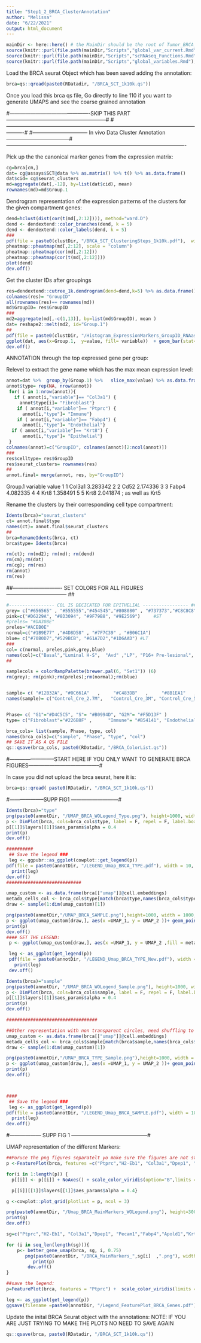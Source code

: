 ```yaml
---
title: "Step1_2_BRCA_ClusterAnnotation"
author: "Melissa"
date: "6/22/2021"
output: html_document
---
```


```r
mainDir <- here::here() # the MainDir should be the root of Tumor_BRCA_P53:
source(knitr::purl(file.path(mainDir,"Scripts","global_var_current.Rmd"), quiet=TRUE))
source(knitr::purl(file.path(mainDir,"Scripts","scRNAseq_Functions.Rmd"), quiet=TRUE))
source(knitr::purl(file.path(mainDir,"Scripts","global_variables.Rmd"), quiet=TRUE))
```

Load the BRCA seurat Object which has been saved adding the annotation:
```r
brca=qs::qread(paste0(RDatadir, "/BRCA_SCT_1k10k.qs"))
```

Once you load this brca qs file, Go directly to line 110 if you want to generate UMAPS and see the coarse grained annotation


#----------------------------------------------SKIP THIS PART ---------------------------------------------------------#
#----------------------------------------------------------------------------------------------------------------------#
#-------------------------------- In vivo Data Cluster Annotation ------------------------------------#
-------------------------------------------------------------------------------------------------------

Pick up the the canonical marker genes from the expression matrix:
```r
cg=brca[cm,]
dat= cg@assays$SCT@data %>% as.matrix() %>% t() %>% as.data.frame()
dat$cid= cg$seurat_clusters
md=aggregate(dat[,-12], by=list(dat$cid), mean)
rownames(md)=md$Group.1
```

Dendrogram representation of the expression patterns of the clusters for the given compartment genes:
```r
dend=hclust(dist(cor(t(md[,2:12]))), method="ward.D")
dend <- dendextend::color_branches(dend, k = 5)
dend <- dendextend::color_labels(dend, k = 5)
###
pdf(file = paste0(clustDir, "/BRCA_SCT_ClusteringSteps_1k10k.pdf"),  width = 12, height = 10)
pheatmap::pheatmap(md[,2:12], scale = "column")
pheatmap::pheatmap(cor(md[,2:12]))
pheatmap::pheatmap(cor(t(md[,2:12])))
plot(dend)
dev.off()
```

Get the cluster IDs after groupings
```r
res=dendextend::cutree_1k.dendrogram(dend=dend,k=5) %>% as.data.frame() #5 seems the optimal number of clusters
colnames(res)= "GroupID"
all(rownames(res)== rownames(md))
md$GroupID= res$GroupID
###
md2=aggregate(md[,-c(1,13)], by=list(md$GroupID), mean )
dat= reshape2::melt(md2, id="Group.1")
##
pdf(file = paste0(clustDir, "/Histogram_ExpressionMarkers_GroupID_RNAassay_1k10K.pdf"),  width = 12, height = 10)
ggplot(dat, aes(x=Group.1,  y=value, fill= variable))  + geom_bar(stat="identity", position=position_dodge() )+gtheme + xlab("Clusters Group ID") + ylab("Log Expression")
dev.off()
```


ANNOTATION through the top expressed gene per group:

Relevel to extract the gene name which has the max mean expression level:
```r
annot=dat %>%  group_by(Group.1) %>%   slice_max(value) %>% as.data.frame()
annot$type= rep(NA, nrow(annot))
 for( i in 1:nrow(annot)){
   if ( annot[i,"variable"]== "Col3a1") {
     annot$type[i]= "Fibroblast"}
    if ( annot[i,"variable"]== "Ptprc") {
      annot[i,"type"]= "Immune"}
    if ( annot[i,"variable"]== "Fabp4") {
      annot[i,"type"]= "Endothelial"}
  if ( annot[i,"variable"]== "Krt8") {
      annot[i,"type"]= "Epithelial"}
 }
colnames(annot)=c("GroupID", colnames(annot)[2:ncol(annot)])
###
res$celltype= res$GroupID
res$seurat_clusters= rownames(res)
##
annot.final= merge(annot, res, by="GroupID")
```


Group.1 variable    value
1       1   Col3a1 3.283342
2       2     Cd52 2.174336
3       3    Fabp4 4.082335
4       4     Krt8 1.358491
5       5     Krt8 2.041874 ; as well as Krt5

Rename the clusters by their corresponding cell type compartment:
```r
Idents(brca)="seurat_clusters"
ct= annot.final$type
names(ct)= annot.final$seurat_clusters
##
brca=RenameIdents(brca, ct)
brca$type= Idents(brca)

rm(ct); rm(md2); rm(md); rm(dend)
rm(cm);rm(dat)
rm(cg); rm(res)
rm(annot)
rm(res)
```

##---------------------------- SET COLORS FOR ALL FIGURES ----------------------------------- ##

```r
#----------------- COL IS DECICATED FOR EPITHELIAL ----------------- ##
grey= c("#656565" , "#555555","#454545","#808080" , "#737373","#C8C8C8","#A4A4A4") #MT
pink=c("#D6229A", "#8D3094", "#9F79B8", "#9E2569")     #ST
#preles= "#DA308E"
preles="#ACEB0E"
normal=c("#1B9E77" ,"#4D8D58" , "#7F7C39" , "#B06C1A")
blue= c("#70B0D7","#529BCB", "#61A7D2","#1D6AAD") #LT
###
col= c(normal, preles,pink,grey,blue)
names(col)=c("Basal","Luminal H-S",  "Avd" ,"LP", "P16+ Pre-lesional", "Mki67+ ST","Cytl1+ ST", "Fgf8+ ST", "Spp1+ ST","Krt7+ MT" ,"Odc1+ MT","Col1a2+ MT","Dcn+ MT", "S100a4+ MT", "Uck2+ MT","Klf2+ MT" ,"Meis2+ LT","Clu+ LT","Mgp+ LT","Apod+ LT")
##

samplecols = colorRampPalette(brewer.pal(6, "Set1")) (6)
rm(grey); rm(pink);rm(preles);rm(normal);rm(blue)


sample= c( "#12B32A", "#0C661A"   ,     "#C483DB"   ,     "#8B1EA1"   ,     "#A69E9E"   ,     "#536BB8")
names(sample)= c("Control_Cre_2.7M",   "Control_Cre_3M", "Control_Cre_5.2M",  "T99", "T94", "T6413" )


Phase= c( "G1"="#D4C5C5", "S"= "#B0994D", "G2M"= "#F5D13F" )
type= c("Fibroblast"="#226B8F" ,      "Immune"= "#B54141", "Endothelial"="#C4C043",  "Epithelial"=  "#8983A6") 

brca_cols= list(sample, Phase, type, col)
names(brca_cols)=c("sample", "Phase", "type", "col")
## SAVE IT AS A QS FILE
qs::qsave(brca_cols, paste0(RDatadir, "/BRCA_ColorList.qs"))

```



#--------------------------START HERE IF YOU ONLY WANT TO GENERATE BRCA FIGURES-----------------------------------------#

In case you did not upload the brca seurat, here it is:

```r
brca=qs::qread( paste0(RDatadir, "/BRCA_SCT_1k10k.qs"))
```

#--------------------SUPP FIG1 ---------------------------#

```r
Idents(brca)="type"
png(paste0(annotDir, "/UMAP_BRCA_WOLegend_Type.png"), height=1000, width = 1000,res=300)
p <- DimPlot(brca, cols=brca_cols$type, label = F, repel = F, label.box = F, pt.size = 0.75)  + NoAxes() + ggtitle("") + NoLegend()
p[[1]]$layers[[1]]$aes_params$alpha = 0.4
print(p)
dev.off()

##########
 ## Save the legend ###
 leg <- ggpubr::as_ggplot(cowplot::get_legend(p))
pdf(file = paste0(annotDir, "/LEGEND_Umap_BRCA_TYPE.pdf"), width = 10, height = 10)
  print(leg)
dev.off()
############################

umap_custom <- as.data.frame(brca[["umap"]]@cell.embeddings)
metada_cells_col <- brca_cols$type[match(brca$type,names(brca_cols$type))]
draw <- sample(1:dim(umap_custom)[1])

png(paste0(annotDir,"/UMAP_BRCA_SAMPLE.png"),height=1000, width = 1000,res=300)
p <- ggplot(umap_custom[draw,], aes(x =UMAP_1, y = UMAP_2 ))+ geom_point(size = 2, shape = 21,fill = metada_cells_col[draw],alpha=1) + theme_classic() 
print(p)
dev.off()
#### GET THE LEGEND:
 p <- ggplot(umap_custom[draw,], aes(x =UMAP_1, y = UMAP_2 ,fill = metada_cells_col[draw] ))+ geom_point(size = 2, shape = 21,alpha=1) + theme_classic() + theme(legend.position = "right") + scale_fill_manual(values= brca_cols$type)

 leg <- as_ggplot(get_legend(p))
 pdf(file = paste0(annotDir, "/LEGEND_Umap_BRCA_TYPE_New.pdf"), width = 10, height = 10)
   print(leg)
 dev.off()

```

```r
Idents(brca)="sample"
png(paste0(annotDir, "/UMAP_BRCA_WOLegend_Sample.png"), height=1000, width = 1000,res=300)
p <- DimPlot(brca, cols=brca_cols$sample, label = F, repel = F, label.box = F, pt.size = 0.75)  + NoAxes() + ggtitle("")  + NoLegend()
p[[1]]$layers[[1]]$aes_params$alpha = 0.4
print(p)
dev.off()

##################################

##Other representation with non transparent circles, need shuffling to have a representation of all
umap_custom <- as.data.frame(brca[["umap"]]@cell.embeddings)
metada_cells_col <- brca_cols$sample[match(brca$sample,names(brca_cols$sample))]
draw <- sample(1:dim(umap_custom)[1])

png(paste0(annotDir,"/UMAP_BRCA_TYPE_Sample.png"),height=1000, width = 1000,res=300)
p <- ggplot(umap_custom[draw,], aes(x =UMAP_1, y = UMAP_2 ))+ geom_point(size = 2, shape = 21,fill = metada_cells_col[draw],alpha=1) + theme_classic() 
print(p)
dev.off()



####
 ## Save the legend ###
 leg <- as_ggplot(get_legend(p))
pdf(file = paste0(annotDir, "/LEGEND_Umap_BRCA_SAMPLE.pdf"), width = 10, height = 10)
  print(leg)
dev.off()
```


#------------------ SUPP FIG 1 --------------------------------------------#

UMAP representation of the different Markers:
```r
##Poruce the png figures separatelt yo make sure the figures are not stucked:
p <-FeaturePlot(brca, features =c("Ptprc","H2-Eb1", "Col3a1","Dpep1", "Pecam1","Fabp4","Apold1","Krt5","Krt8"), combine = F, pt.size = 0.75 ) 

for(i in 1:length(p)) {
  p[[i]] <- p[[i]] + NoAxes() + scale_color_viridis(option="B",limits = c(0.05, 6), na.value= "grey",direction=-1) + NoLegend() + ggtitle("")

  p[[i]][[1]]$layers[[1]]$aes_params$alpha = 0.4}

g <-cowplot::plot_grid(plotlist = p, ncol = 3)  

png(paste0(annotDir, "/Umap_BRCA_MainMarkers_WOLegend.png"), height=3000, width = 3000,res=300)
print(g)
dev.off()

```


```r
sg=c("Ptprc","H2-Eb1", "Col3a1","Dpep1", "Pecam1","Fabp4","Apold1","Krt5","Krt8")

for (i in seq_len(length(sg))){
    p<- better_gene_umap(brca, sg, i, 0.75) 
       png(paste0(annotDir, "/BRCA_MainMarkers_",sg[i]  ,".png"), width = 2000, height = 2000, res = 300)
          print(p)
        dev.off()
}
```

```r
##save the legend:
p=FeaturePlot(brca, features = "Ptprc") +  scale_color_viridis(limits = c(0.05, 6), na.value= "grey", option="B",direction=-1) 

leg <- as_ggplot(get_legend(p))
ggsave(filename =paste0(annotDir, "/Legend_FeaturePlot_BRCA_Genes.pdf"), device = "pdf", plot = g, width = 100, height = 100, limitsize = F, dpi = 300, units = "mm")
```




###############################################################################
Update the inital BRCA Seurat object with the annotations:
NOTE: IF YOU ARE JUST TRYING TO MAKE THE PLOTS NO NEED TO SAVE AGAIN
```r
qs::qsave(brca, paste0(RDatadir, "/BRCA_SCT_1k10k.qs"))
```




